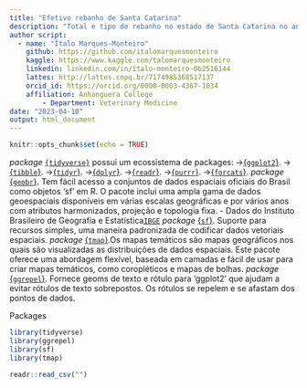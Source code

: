```yaml
---
title: "Efetivo rebanho de Santa Catarina"
description: "Total e tipo de rebanho no estado de Santa Catarina no ano de 2021"
author script: 
  - name: "Ítalo Marques-Monteiro"
    github: https://github.com/italomarquesmonteiro
    kaggle: https://www.kaggle.com/talomarquesmonteiro
    linkedin: linkedin.com/in/ítalo-monteiro-0b2516144
    lattes: http://lattes.cnpq.br/7174985368517137
    orcid_id: https://orcid.org/0000-0003-4367-1034
    affiliation: Anhanguera College  
        - Department: Veterinary Medicine
date: "2023-04-10"
output: html_document
---
```

```r
knitr::opts_chunk$set(echo = TRUE)
```
 
   *package* [`{tidyverse}`](https://www.tidyverse.org) possui um ecossistema de packages:
                           ->[{`ggplot2`}](https://ggplot2.tidyverse.org/).
                            ->[{`tibble`}](https://tibble.tidyverse.org/).
                             ->[{`tidyr`}](https://tidyr.tidyverse.org/).
                              ->[{`dplyr`}](https://dplyr.tidyverse.org/).
                               ->[{`readr`}](https://readr.tidyverse.org/).
                                ->[{`purrr`}](https://purrr.tidyverse.org/).
                                 ->[{`forcats`}](https://forcats.tidyverse.org/).
   *package* [{`geobr`}](https://github.com/ipeaGIT/geobr). Tem fácil acesso a conjuntos de dados espaciais oficiais do Brasil como objetos 'sf' em R. O pacote inclui uma ampla gama de dados geoespaciais disponíveis em várias escalas geográficas e por vários anos com atributos harmonizados, projeção e topologia fixa.
                 - Dados do Instituto Brasileiro de Geografia e Estatística[`IBGE`](https://concla.ibge.gov.br/classificacoes/por-tema/codigo-de-areas/codigo-de-areas)
   *package* [{`sf`}](https://github.com/r-spatial/sf/). Suporte para recursos simples, uma maneira padronizada de codificar dados vetoriais espaciais.
   *package* [{`tmap`}](https://github.com/r-tmap/tmap).Os mapas temáticos são mapas geográficos nos quais são visualizadas as distribuições de dados espaciais. Este pacote oferece uma abordagem flexível, baseada em camadas e fácil de usar para criar mapas temáticos, como coropléticos e mapas de bolhas.
   *package* [{`ggrepel`}](https://github.com/slowkow/ggrepel). Fornece geoms de texto e rótulo para 'ggplot2' que ajudam a evitar rótulos de texto sobrepostos. Os rótulos se repelem e se afastam dos pontos de dados.

Packages
```r
library(tidyverse)
library(ggrepel)
library(sf)
library(tmap)
```


```r
readr::read_csv("")

```


```r

```

